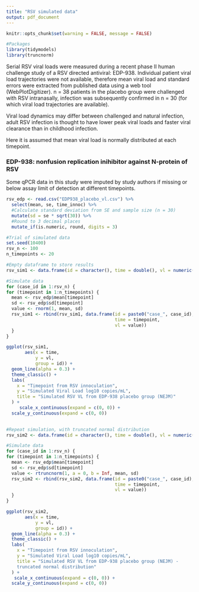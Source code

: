 ```yaml
---
title: "RSV simulated data"
output: pdf_document
---
```


```r
knitr::opts_chunk$set(warning = FALSE, message = FALSE) 

#Packages
library(tidymodels)
library(truncnorm)
```

Serial RSV viral loads were measured during a recent phase II human challenge study of a RSV directed antiviral: EDP-938. Individual patient viral load trajectories were not available, therefore mean viral load and standard errors were extracted from published data using a web tool (WebPlotDigitizer). n = 38 patients in the placebo group were challenged with RSV intranasally, infection was subsequently confirmed in n = 30 (for which viral load trajectories are available).

Viral load dynamics may differ between challenged and natural infection, adult RSV infection is thought to have lower peak viral loads and faster viral clearance than in childhood infection.

Here it is assumed that mean viral load is normally distributed at each timepoint.

### EDP-938: nonfusion replication inihibitor against N-protein of RSV 

Some qPCR data in this study were imputed by study authors if missing or below assay limit of detection at different timepoints. 

```r

rsv_edp <- read.csv("EDP938_placebo_vl.csv") %>%
  select(mean, se, time_innoc) %>%
  #Calculate standard deviation from SE and sample size (n = 30)
  mutate(sd = se * sqrt(30)) %>%
  #Round to 3 decimal places 
  mutate_if(is.numeric, round, digits = 3)

#Trial of simulated data 
set.seed(10400)
rsv_n <- 100
n_timepoints <- 20

#Empty dataframe to store results 
rsv_sim1 <- data.frame(id = character(), time = double(), vl = numeric()) 

#Simulate data 
for (case_id in 1:rsv_n) {
for (timepoint in 1:n_timepoints) {
  mean <- rsv_edp$mean[timepoint]
  sd <- rsv_edp$sd[timepoint]
  value <- rnorm(1, mean, sd)
  rsv_sim1 <- rbind(rsv_sim1, data.frame(id = paste0("case_", case_id),
                                         time = timepoint, 
                                         vl = value))
  }
}

ggplot(rsv_sim1, 
       aes(x = time, 
           y = vl, 
           group = id)) +
  geom_line(alpha = 0.3) + 
  theme_classic() + 
  labs(
    x = "Timepoint from RSV innoculation",
    y = "Simulated Viral Load log10 copies/mL", 
    title = "Simulated RSV VL from EDP-938 placebo group (NEJM)"
  ) + 
     scale_x_continuous(expand = c(0, 0)) +
  scale_y_continuous(expand = c(0, 0))
  
```

```r
#Repeat simulation, with truncated normal distribution 
rsv_sim2 <- data.frame(id = character(), time = double(), vl = numeric()) 

#Simulate data 
for (case_id in 1:rsv_n) {
for (timepoint in 1:n_timepoints) {
  mean <- rsv_edp$mean[timepoint]
  sd <- rsv_edp$sd[timepoint]
  value <- rtruncnorm(1, a = 0, b = Inf, mean, sd)
  rsv_sim2 <- rbind(rsv_sim2, data.frame(id = paste0("case_", case_id),
                                         time = timepoint, 
                                         vl = value))
  }
}

ggplot(rsv_sim2, 
       aes(x = time, 
           y = vl, 
           group = id)) +
  geom_line(alpha = 0.3) + 
  theme_classic() + 
  labs(
    x = "Timepoint from RSV innoculation",
    y = "Simulated Viral Load log10 copies/mL", 
    title = "Simulated RSV VL from EDP-938 placebo group (NEJM) - 
    truncated normal distribution"
  ) + 
   scale_x_continuous(expand = c(0, 0)) +
  scale_y_continuous(expand = c(0, 0))

```










